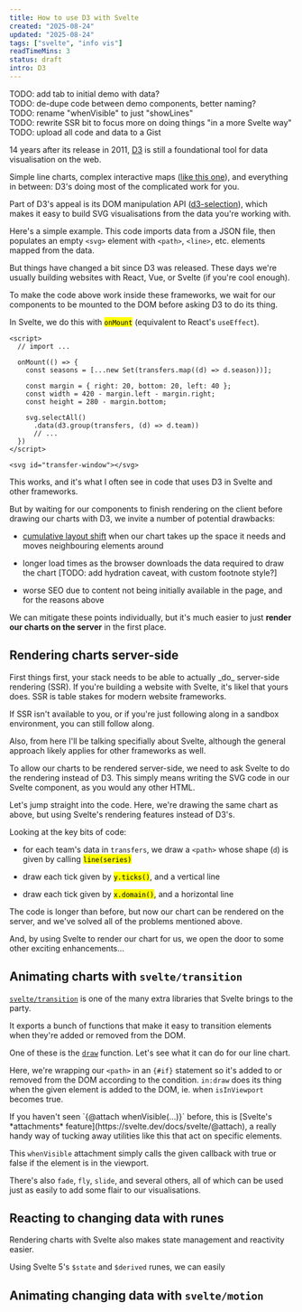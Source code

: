 ```yaml
---
title: How to use D3 with Svelte
created: "2025-08-24"
updated: "2025-08-24"
tags: ["svelte", "info vis"]
readTimeMins: 3
status: draft
intro: D3
---
```


<aside>
TODO: add tab to initial demo with data?<br/>
TODO: de-dupe code between demo components, better naming?<br/>
TODO: rename "whenVisible" to just "showLines"<br/>
TODO: rewrite SSR bit to focus more on doing things "in a more Svelte way"
TODO: upload all code and data to a Gist<br/>
</aside>

14 years after its release in 2011, [D3](https://d3js.org/) is still a foundational tool for data
visualisation on the web.

Simple line charts, complex interactive maps ([like this
one](https://www.theguardian.com/us-news/ng-interactive/2024/nov/06/us-election-results-map-2024-live-donald-trump-kamala-harris-president)),
and everything in between: D3's doing most of the complicated work for you.

Part of D3's appeal is its DOM manipulation API ([d3-selection](https://d3js.org/d3-selection)),
which makes it easy to build SVG visualisations from the data you're working with.

Here's a simple example. This code imports data from a JSON file, then populates an empty `<svg>` element with `<path>`, `<line>`, etc. elements mapped from the data.

<IntroDemo/>

But things have changed a bit since D3 was released. These days we're usually building
websites with React, Vue, or Svelte (if you're cool enough).

To make the code above work inside these frameworks, we wait for our components to be
mounted to the DOM before asking D3 to do its thing.

In Svelte, we do this with <mark class="purple">`onMount`</mark> (equivalent to React's `useEffect`).

```svelte purple:/onMount/
<script>
  // import ...

  onMount(() => {
    const seasons = [...new Set(transfers.map((d) => d.season))];

    const margin = { right: 20, bottom: 20, left: 40 };
    const width = 420 - margin.left - margin.right;
    const height = 280 - margin.bottom;

    svg.selectAll()
      .data(d3.group(transfers, (d) => d.team))
      // ...
  })
</script>

<svg id="transfer-window"></svg>
```

This works, and it's what I often see in code that uses D3 in Svelte and other frameworks.

But by waiting for our components to finish rendering on the client before drawing our charts with D3, we invite a number of potential drawbacks:

* <a href="https://developer.mozilla.org/en-US/docs/Glossary/CLS">cumulative layout shift</a> when our chart takes up the space it needs and moves neighbouring elements around

* longer load times as the browser downloads the data required to draw the chart [TODO: add hydration caveat, with custom footnote style?]

* worse SEO due to content not being initially available in the page, and for the reasons above

We can mitigate these points individually, but it's much easier to just <strong>render our charts on the server</strong> in the first place.

## Rendering charts server-side

<aside>
  First things first, your stack needs to be able to actually _do_ server-side rendering (SSR). If you're building a website with Svelte, it's likel that yours does. SSR is table stakes for modern website frameworks.

  If SSR isn't available to you, or if you're just following along in a sandbox environment, you can still follow along.

  Also, from here I'll be talking specifially about Svelte, although the general approach likely applies for other frameworks as well.
</aside>

To allow our charts to be rendered server-side, we need to ask Svelte to do the rendering instead of D3. This simply means writing the SVG code in our Svelte component, as you would any other HTML.

Let's jump straight into the code. Here, we're drawing the same chart as above, but using Svelte's rendering features instead of D3's.

<SsrCodeBlock/>

Looking at the key bits of code:

* for each team's data in `transfers`, we draw a `<path>` whose shape (`d`) is given by calling <mark class="purple">`line(series)`</mark>

* draw each tick given by <mark class="orange">`y.ticks()`</mark>, and a vertical line

* draw each tick given by <mark class="cyan">`x.domain()`</mark>, and a horizontal line

The code is longer than before, but now our chart can be rendered on the server, and we've solved all of the problems mentioned above.

And, by using Svelte to render our chart for us, we open the door to some other exciting enhancements...

## Animating charts with `svelte/transition`

[`svelte/transition`](https://svelte.dev/docs/svelte/svelte-transition) is one of the many extra libraries that Svelte brings to the party.

It exports a bunch of functions that make it easy to transition elements when they're added or removed from the DOM.

One of these is the [`draw`](https://svelte.dev/docs/svelte/svelte-transition#draw) function. Let's see what it can do for our line chart.

<DrawTransitionsDemo />

Here, we're wrapping our `<path>` in an `{#if}` statement so it's added to or removed from the DOM according to the condition. `in:draw` does its thing when the given element is added to the DOM, ie. when `isInViewport` becomes true.

<aside>
  If you haven't seen `{@attach whenVisible(...)}` before, this is [Svelte's *attachments* feature](https://svelte.dev/docs/svelte/@attach), a really handy way of tucking away utilities like this that act on specific elements.

  This `whenVisible` attachment simply calls the given callback with true or false if the element is in the viewport.
</aside>

There's also `fade`, `fly`, `slide`, and several others, all of which can be used just as easily to add some flair to our visualisations.

## Reacting to changing data with runes

Rendering charts with Svelte also makes state management and reactivity easier.

Using Svelte 5's `$state` and `$derived` runes, we can easily

<ReactivityDemo />

## Animating changing data with `svelte/motion`

<TweenDemo/>
